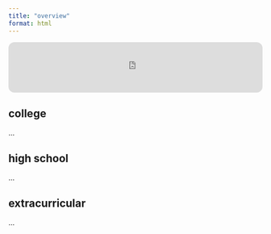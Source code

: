 ```yaml
---
title: "overview"
format: html
---
```

:::: {.content-visible when-format="html"}
<iframe style="border-radius:12px" src="https://open.spotify.com/embed/track/2S2x5N5VJNn7vqYukvoFFC?utm_source=generator" width="100%" height="100" frameBorder="0" allowfullscreen="" allow="autoplay; clipboard-write; encrypted-media; fullscreen; picture-in-picture" loading="lazy"></iframe>## college
:::: 

...

## high school

...

## extracurricular

...